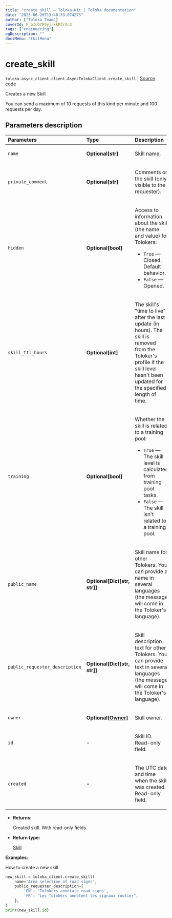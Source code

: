 ```yaml
---
title: "create_skill — Toloka-Kit | Toloka documentation"
date: "2023-06-20T13:46:33.074275"
author: ["Toloka Team"]
coverId: F_bIcOYF9yjrxkPZrXc3
tags: ["engineering"]
ogDescription: ""
docsMenu: "tkitMenu"
---
```


# create_skill

`toloka.async_client.client.AsyncTolokaClient.create_skill` | [Source code](https://github.com/Toloka/toloka-kit/blob/v1.2.0/src/client/__init__.py#L0)

Creates a new Skill

You can send a maximum of 10 requests of this kind per minute and 100 requests per day.

## Parameters description

| Parameters | Type | Description |
| :----------| :----| :-----------|
`name`|**Optional\[str\]**|<p>Skill name.</p>
`private_comment`|**Optional\[str\]**|<p>Comments on the skill (only visible to the requester).</p>
`hidden`|**Optional\[bool\]**|<p>Access to information about the skill (the name and value) for Tolokers:</p> <ul> <li>`True` — Closed. Default behavior.</li> <li>`False` — Opened.</li> </ul>
`skill_ttl_hours`|**Optional\[int\]**|<p>The skill's &quot;time to live&quot; after the last update (in hours). The skill is removed from the Toloker's profile if the skill level hasn't been updated for the specified length of time.</p>
`training`|**Optional\[bool\]**|<p>Whether the skill is related to a training pool:</p> <ul> <li>`True` — The skill level is calculated from training pool tasks.</li> <li>`False` — The skill isn't related to a training pool.</li> </ul>
`public_name`|**Optional\[Dict\[str, str\]\]**|<p>Skill name for other Tolokers. You can provide a name in several languages (the message will come in the Toloker's language).</p>
`public_requester_description`|**Optional\[Dict\[str, str\]\]**|<p>Skill description text for other Tolokers. You can provide text in several languages (the message will come in the Toloker's language).</p>
`owner`|**Optional\[[Owner](/docs/toloka-kit/reference/toloka.client.owner.Owner)\]**|<p>Skill owner.</p>
`id`|**-**|<p>Skill ID. Read-only field.</p>
`created`|**-**|<p>The UTC date and time when the skill was created. Read-only field.</p>

* **Returns:**

  Created skill. With read-only fields.

* **Return type:**

  [Skill](/docs/toloka-kit/reference/toloka.client.skill.Skill)

**Examples:**

How to create a new skill.

```python
new_skill = toloka_client.create_skill(
    name='Area selection of road signs',
    public_requester_description={
        'EN': 'Tolokers annotate road signs',
        'FR': "Les Tolokers annotent les signaux routier",
    },
)
print(new_skill.id)
```